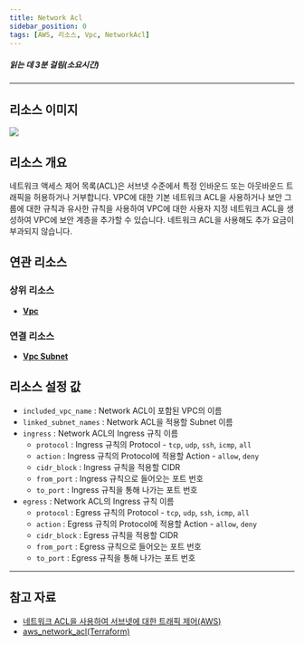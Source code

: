 ```yaml
---
title: Network Acl
sidebar_position: 0
tags: [AWS, 리소스, Vpc, NetworkAcl]
---
```





##### 읽는 데 3분 걸림(소요시간)

---

## 리소스 이미지

<img src={icon} />

## 리소스 개요

네트워크 액세스 제어 목록(ACL)은 서브넷 수준에서 특정 인바운드 또는 아웃바운드 트래픽을 허용하거나 거부합니다. VPC에 대한 기본 네트워크 ACL을 사용하거나 보안 그룹에 대한 규칙과 유사한 규칙을 사용하여 VPC에 대한 사용자 지정 네트워크 ACL을 생성하여 VPC에 보안 계층을 추가할 수 있습니다.
네트워크 ACL을 사용해도 추가 요금이 부과되지 않습니다.

## 연관 리소스

### 상위 리소스

-   [**Vpc**](https://docs.cstudio.app/docs/resource/aws/Vpc/)

### 연결 리소스

-   [**Vpc Subnet**](https://docs.cstudio.app/docs/resource/aws/Vpc/Subnet)

## 리소스 설정 값

-   `included_vpc_name` : Network ACL이 포함된 VPC의 이름
-   `linked_subnet_names` : Network ACL을 적용할 Subnet 이름
-   `ingress` : Network ACL의 Ingress 규칙 이름
    -   `protocol` : Ingress 규칙의 Protocol - `tcp`, `udp`, `ssh`, `icmp`, `all`
    -   `action` : Ingress 규칙의 Protocol에 적용할 Action - `allow`, `deny`
    -   `cidr_block` : Ingress 규칙을 적용할 CIDR
    -   `from_port` : Ingress 규칙으로 들어오는 포트 번호
    -   `to_port` : Ingress 규칙을 통해 나가는 포트 번호
-   `egress` : Network ACL의 Ingress 규칙 이름
    -   `protocol` : Egress 규칙의 Protocol - `tcp`, `udp`, `ssh`, `icmp`, `all`
    -   `action` : Egress 규칙의 Protocol에 적용할 Action - `allow`, `deny`
    -   `cidr_block` : Egress 규칙을 적용할 CIDR
    -   `from_port` : Egress 규칙으로 들어오는 포트 번호
    -   `to_port` : Egress 규칙을 통해 나가는 포트 번호

---

## 참고 자료

-   [네트워크 ACL을 사용하여 서브넷에 대한 트래픽 제어(AWS)](https://docs.aws.amazon.com/ko_kr/vpc/latest/userguide/vpc-network-acls.html)
-   [aws_network_acl(Terraform)](https://registry.terraform.io/providers/hashicorp/aws/latest/docs/resources/network_acl)
